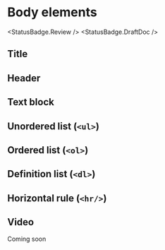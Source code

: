 
# Body elements

<StatusBadge.Review />
<StatusBadge.DraftDoc />

## Title

<Canvas withSource="none">
  <Story id="components-body-elements--title" />
</Canvas>

## Header

<Canvas withSource="none">
  <Story id="components-body-elements--header" />
</Canvas>

## Text block

<Canvas withSource="none">
  <Story id="components-body-elements--text-block" />
</Canvas>

## Unordered list (`<ul>`)

<Canvas withSource="none">
  <Story id="components-body-elements--unordered-list" />
</Canvas>

## Ordered list (`<ol>`)

<Canvas withSource="none">
  <Story id="components-body-elements--ordered-list" />
</Canvas>

## Definition list (`<dl>`)

<Canvas withSource="none">
  <Story id="components-body-elements--definition-list" />
</Canvas>

## Horizontal rule (`<hr/>`)

<Canvas withSource="none">
  <Story id="components-body-elements--horizontal-rule" />
</Canvas>

## Video

Coming soon
